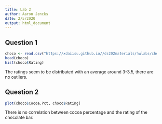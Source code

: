 ```yaml
---
title: Lab 2
author: Aaron Jencks
date: 2/5/2020
output: html_document
---
```


## Question 1

```r
choco <- read.csv("https://xdaiisu.github.io//ds202materials/hwlabs/choco.csv")
head(choco)
hist(choco$Rating)
```

The ratings seem to be distributed with an average around 3-3.5, there are no outliers.

## Question 2

```r
plot(choco$Cocoa.Pct, choco$Rating)
```

There is no correlation between cocoa percentage and the rating of the chocolate bar.
